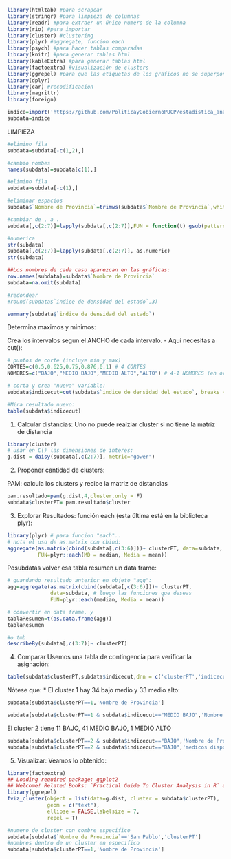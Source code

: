 

```r
library(htmltab) #para scrapear
library(stringr) #para limpieza de columnas 
library(readr) #para extraer un único numero de la columna
library(rio) #para importar
library(cluster) #clustering
library(plyr) #aggregate, funcion each
library(psych) #para hacer tablas comparadas
library(knitr) #para generar tablas html
library(kableExtra) #para generar tablas html
library(factoextra) #visualización de clusters
library(ggrepel) #para que las etiquetas de los graficos no se superpongan
library(dplyr)
library(car) #recodificacion
library(magrittr)
library(foreign)
```


```r
indice=import('https://github.com/PoliticayGobiernoPUCP/estadistica_anapol2/raw/master/DATA/ide.xlsx')
subdata=indice
```
LIMPIEZA
```r
#elimino fila
subdata=subdata[-c(1,2),]

#cambio nombes
names(subdata)=subdata[c(1),]

#elimino fila
subdata=subdata[-c(1),]

#eliminar espacios
subdata$`Nombre de Provincia`=trimws(subdata$`Nombre de Provincia`,whitespace = "[\\h\\v]")

#cambiar de , a .
subdata[,c(2:7)]=lapply(subdata[,c(2:7)],FUN = function(t) gsub(pattern = "\\,", replacement = "\\.",x=t))

#numerica
str(subdata)
subdata[,c(2:7)]=lapply(subdata[,c(2:7)], as.numeric)
str(subdata)

##Los nombres de cada caso aparezcan en las gráficas:
row.names(subdata)=subdata$`Nombre de Provincia`
subdata=na.omit(subdata)
```

```r
#redondear
#round(subdata$`indice de densidad del estado`,3) 

summary(subdata$`indice de densidad del estado`)
```
Determina maximos y minimos: 

Crea los intervalos segun el ANCHO de cada intervalo.
   - Aqui necesitas a cut():
```r
# puntos de corte (incluye min y max)
CORTES=c(0.5,0.625,0.75,0.876,0.1) # 4 CORTES
NOMBRES=c("BAJO","MEDIO BAJO","MEDIO ALTO","ALTO") # 4-1 NOMBRES (en orden)

# corta y crea "nueva" variable:
subdata$indicecut=cut(subdata$`indice de densidad del estado`, breaks = CORTES, labels=NOMBRES,ordered_result = TRUE)

#Mira resultado nuevo:
table(subdata$indicecut)
```

1. Calcular distancias: Uno no puede realziar cluster si no tiene la matriz de distancia
```r
library(cluster)
# usar en C() las dimensiones de interes:
g.dist = daisy(subdata[,c(2:7)], metric="gower")
```

2. Proponer cantidad de clusters:

PAM: calcula los clusters y recibe la matriz de distancias
```r
pam.resultado=pam(g.dist,4,cluster.only = F)
subdata$clusterPT= pam.resultado$cluster
```

3. Explorar Resultados: función each (esta última está en la biblioteca plyr):

```r
library(plyr) # para funcion "each"..
# nota el uso de as.matrix con cbind:
aggregate(as.matrix(cbind(subdata[,c(3:6)]))~ clusterPT, data=subdata,
          FUN=plyr::each(MD = median, Media = mean))
```
Posubdatas volver esa tabla resumen un data frame:
```r
# guardando resultado anterior en objeto "agg": 
agg=aggregate(as.matrix(cbind(subdata[,c(3:6)]))~ clusterPT, 
              data=subdata, # luego las funciones que deseas
              FUN=plyr::each(median, Media = mean))

# convertir en data frame, y 
tablaResumen=t(as.data.frame(agg))
tablaResumen
```
```r
#o tmb
describeBy(subdata[,c(3:7)]~ clusterPT)
```


4. Comparar
Usemos una tabla de contingencia para verificar la asignación:
```r
table(subdata$clusterPT,subdata$indicecut,dnn = c('clusterPT','indicecut'))
```
Nótese que: * El cluster 1 hay 34 bajo medio y 33 medio alto:
```r
subdata[subdata$clusterPT==1,'Nombre de Provincia']
```

```r
subdata[subdata$clusterPT==1 & subdata$indicecut=="MEDIO BAJO",'Nombre de Provincia']
```

El cluster 2 tiene 11 BAJO, 41 MEDIO BAJO, 1 MEDIO ALTO
```r
subdata[subdata$clusterPT==2 & subdata$indicecut=="BAJO",'Nombre de Provincia']
subdata[subdata$clusterPT==2 & subdata$indicecut=="BAJO",'medicos disponibles']
```

5. Visualizar:
Veamos lo obtenido:

```r
library(factoextra)
## Loading required package: ggplot2
## Welcome! Related Books: `Practical Guide To Cluster Analysis in R` at https://goo.gl/13EFCZ
library(ggrepel)
fviz_cluster(object = list(data=g.dist, cluster = subdata$clusterPT),
             geom = c("text"), 
             ellipse = FALSE,labelsize = 7,
             repel = T)
```

```r
#numero de cluster con combre especifico
subdata[subdata$`Nombre de Provincia`=='San Pablo','clusterPT']
#nombres dentro de un cluster en especifico
subdata[subdata$clusterPT==1,'Nombre de Provincia']
```


